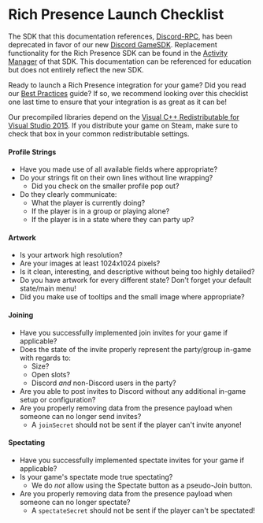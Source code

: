 
# Rich Presence Launch Checklist

<Alert type="danger">

The SDK that this documentation references, [Discord-RPC](https://github.com/discord/discord-rpc), has been deprecated in favor of our new [Discord GameSDK](/docs/game-sdk/sdk-starter-guide/). Replacement functionality for the Rich Presence SDK can be found in the [Activity Manager](/docs/game-sdk/activities/) of that SDK. This documentation can be referenced for education but does not entirely reflect the new SDK.

</Alert>

Ready to launch a Rich Presence integration for your game? Did you read our [Best Practices](/docs/rich-presence/best-practices/) guide? If so, we recommend looking over this checklist one last time to ensure that your integration is as great as it can be!

<Alert type="warn">

Our precompiled libraries depend on the [Visual C++ Redistributable for Visual Studio 2015](https://www.microsoft.com/en-us/download/details.aspx?id=48145). If you distribute your game on Steam, make sure to check that box in your common redistributable settings.

</Alert>

#### Profile Strings

- Have you made use of all available fields where appropriate?
- Do your strings fit on their own lines without line wrapping?
  - Did you check on the smaller profile pop out?
- Do they clearly communicate:
  - What the player is currently doing?
  - If the player is in a group or playing alone?
  - If the player is in a state where they can party up?

#### Artwork

- Is your artwork high resolution?
- Are your images at least 1024x1024 pixels?
- Is it clean, interesting, and descriptive without being too highly detailed?
- Do you have artwork for every different state? Don't forget your default state/main menu!
- Did you make use of tooltips and the small image where appropriate?

#### Joining

- Have you successfully implemented join invites for your game if applicable?
- Does the state of the invite properly represent the party/group in-game with regards to:
  - Size?
  - Open slots?
  - Discord _and_ non-Discord users in the party?
- Are you able to post invites to Discord without any additional in-game setup or configuration?
- Are you properly removing data from the presence payload when someone can no longer send invites?
  - A `joinSecret` should not be sent if the player can't invite anyone!

#### Spectating

- Have you successfully implemented spectate invites for your game if applicable?
- Is your game's spectate mode true spectating?
  - We do _not_ allow using the Spectate button as a pseudo-Join button.
- Are you properly removing data from the presence payload when someone can no longer spectate?
  - A `spectateSecret` should not be sent if the player can't be spectated!
